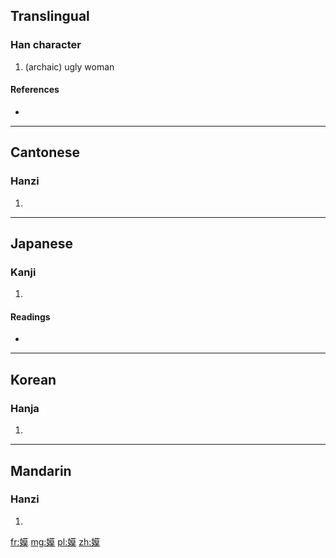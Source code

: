 ==Translingual==

===Han character===
{{Han char|rn=38|rad=女|as=11|sn=14|four=4443<sub>4</sub>|canj=女廿日大 (VTAK)|ids=⿰[[女]][[莫]]}}

# (archaic) ugly woman

====References====
* {{Han ref|kx=0270.160|dkj=06673|dj=0538.120|hdz=21071.050|uh=5AEB|ud=23275|bh=E172|bd=57714}}

----

==Cantonese==

===Hanzi===
{{yue-hanzi|jyut=|y=mou4}}

# {{defn|lang=yue|sort=女11}}

----

==Japanese==

===Kanji===
{{ja-kanji|grade=|rs=女11}}

# {{defn|lang=ja|sort=女11}}

====Readings====
* {{ja-readings|on=[[ぼ]] (bo), [[も]] (mo)|kun=[[しこめ]] (shikome)}}

----

==Korean==

===Hanja===
{{ko-hanja|hangeul=모|rv=mo|mr=mo}}

# {{defn|lang=ko|sort=女11}}

----

==Mandarin==

===Hanzi===
{{cmn-hanzi|pin=[[mó]] ([[mo2]])|wg=mo<sup>2</sup>}}

# {{defn|lang=cmn|sort=女11}}

[[fr:嫫]]
[[mg:嫫]]
[[pl:嫫]]
[[zh:嫫]]